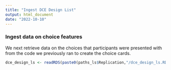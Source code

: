 ```yaml
---
title: "Ingest DCE Design List"
output: html_document
date: "2022-10-10"
---
```


### Ingest data on choice features
We next retrieve data on the choices that participants were presented with from the code we previously ran to create the choice cards. 

```r
dce_design_ls <- readRDS(paste0(paths_ls$Replication,"/dce_design_ls.RDS")) # Need to change to get data from online repo
```

